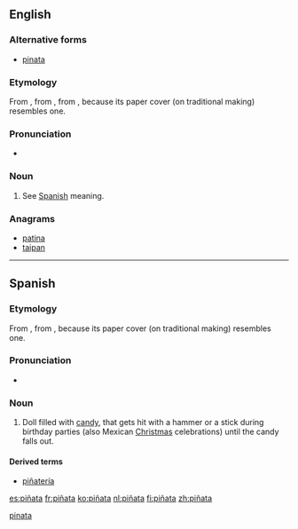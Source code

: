 {{also|pinata}}
==English==
{{wikipedia}}

===Alternative forms===
* [[pinata]]

===Etymology===
From {{etyl|es|en}} {{term|piñata|lang=es}}, from {{term|piña|lang=es}}, from {{etyl|la|en}} {{term|pinea||pinecone|lang=la}}, because its paper cover (on traditional making) resembles one.

===Pronunciation===
* {{IPA|/pɪnˈjɑːtə/|lang=en}}

===Noun===
{{en-noun}}

# See [[piñata#Spanish|Spanish]] meaning.

===Anagrams===
* [[patina#English|patina]]
* [[taipan#English|taipan]]

[[Category:English terms spelled with Ñ|pinata]]

----

==Spanish==

===Etymology===
From {{term|piña|lang=es}}, from {{etyl|la|es}} {{term|pinea||pinecone|lang=la}}, because its paper cover (on traditional making) resembles one.

===Pronunciation===
* {{IPA|/piˈɲata/|lang=es}}

===Noun===
{{es-noun|f}}

# Doll filled with [[candy]], that gets hit with a hammer or a stick during birthday parties (also Mexican [[Christmas]] celebrations) until the candy falls out.

====Derived terms====
* [[piñatería]] {{g|f}}

[[es:piñata]]
[[fr:piñata]]
[[ko:piñata]]
[[nl:piñata]]
[[fi:piñata]]
[[zh:piñata]]